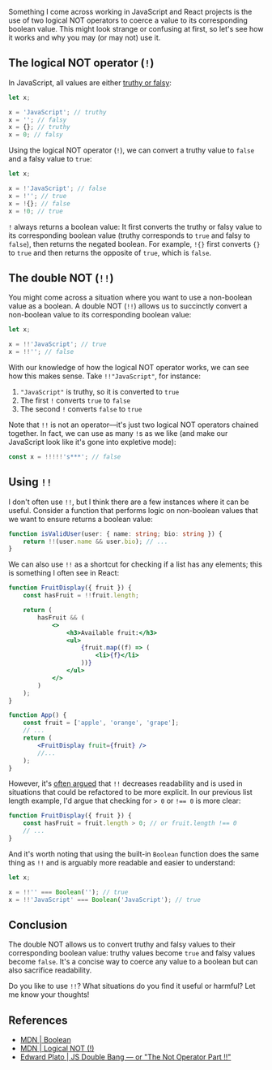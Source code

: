 
Something I come across working in JavaScript and React projects is the use of two logical NOT operators to coerce a value to its corresponding boolean value. This might look strange or confusing at first, so let's see how it works and why you may (or may not) use it.

## The logical NOT operator (`!`)

In JavaScript, all values are either [truthy or falsy](https://blog.zachsnoek.com/what-are-truthy-and-falsy-in-javascript):

```javascript
let x;

x = 'JavaScript'; // truthy
x = ''; // falsy
x = {}; // truthy
x = 0; // falsy
```

Using the logical NOT operator (`!`), we can convert a truthy value to `false` and a falsy value to `true`:

```javascript
let x;

x = !'JavaScript'; // false
x = !''; // true
x = !{}; // false
x = !0; // true
```

`!` always returns a boolean value: It first converts the truthy or falsy value to its corresponding boolean value (truthy corresponds to `true` and falsy to `false`), then returns the negated boolean. For example, `!{}` first converts `{}` to `true` and then returns the opposite of `true`, which is `false`.

## The double NOT (`!!`)

You might come across a situation where you want to use a non-boolean value as a boolean. A double NOT (`!!`) allows us to succinctly convert a non-boolean value to its corresponding boolean value:

```javascript
let x;

x = !!'JavaScript'; // true
x = !!''; // false
```

With our knowledge of how the logical NOT operator works, we can see how this makes sense. Take `!!"JavaScript"`, for instance:

1. `"JavaScript"` is truthy, so it is converted to `true`
2. The first `!` converts `true` to `false`
3. The second `!` converts `false` to `true`

Note that `!!` is not an operator––it's just two logical NOT operators chained together. In fact, we can use as many `!`s as we like (and make our JavaScript look like it's gone into expletive mode):

```javascript
const x = !!!!!'s***'; // false
```

<OpenToWork />

## Using `!!`

I don't often use `!!`, but I think there are a few instances where it can be useful. Consider a function that performs logic on non-boolean values that we want to ensure returns a boolean value:

```typescript
function isValidUser(user: { name: string; bio: string }) {
    return !!(user.name && user.bio); // ...
}
```

We can also use `!!` as a shortcut for checking if a list has any elements; this is something I often see in React:

```jsx
function FruitDisplay({ fruit }) {
    const hasFruit = !!fruit.length;

    return (
        hasFruit && (
            <>
                <h3>Available fruit:</h3>
                <ul>
                    {fruit.map((f) => (
                        <li>{f}</li>
                    ))}
                </ul>
            </>
        )
    );
}

function App() {
    const fruit = ['apple', 'orange', 'grape'];
    // ...
    return (
        <FruitDisplay fruit={fruit} />
        //...
    );
}
```

However, it's [often argued](https://stackoverflow.com/a/1406618) that `!!` decreases readability and is used in situations that could be refactored to be more explicit. In our previous list length example, I'd argue that checking for `> 0` or `!== 0` is more clear:

```javascript
function FruitDisplay({ fruit }) {
    const hasFruit = fruit.length > 0; // or fruit.length !== 0
    // ...
}
```

And it's worth noting that using the built-in `Boolean` function does the same thing as `!!` and is arguably more readable and easier to understand:

```javascript
let x;

x = !!'' === Boolean(''); // true
x = !!'JavaScript' === Boolean('JavaScript'); // true
```

## Conclusion

The double NOT allows us to convert truthy and falsy values to their corresponding boolean value: truthy values become `true` and falsy values become `false`. It's a concise way to coerce any value to a boolean but can also sacrifice readability.

Do you like to use `!!`? What situations do you find it useful or harmful? Let me know your thoughts!

<ConnectSection />

## References

-   [MDN | Boolean](https://developer.mozilla.org/en-US/docs/Web/JavaScript/Reference/Global_Objects/Boolean)
-   [MDN | Logical NOT (!)](https://developer.mozilla.org/en-US/docs/Web/JavaScript/Reference/Operators/Logical_NOT)
-   [Edward Plato | JS Double Bang –– or "The Not Operator Part !!"](https://medium.com/@edplatomail/js-double-bang-or-the-not-operator-part-40e55d089bf0)
